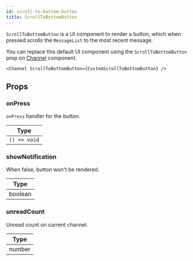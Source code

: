 ```yaml
---
id: scroll-to-bottom-button
title: ScrollToBottomButton
---
```


`ScrollToBottomButton` is a UI component to render a button, which when pressed scrolls the `MessageList` to the most recent message.

You can replace this default UI component using the `ScrollToBottomButton` prop on [Channel](../../core-components/channel) component.

```tsx
<Channel ScrollToBottomButton={CustomScrollToBottomButton} />
```

## Props

### onPress

`onPress` handler for the button.

| Type |
| - |
| `() => void` |

### showNotification

When false, button won't be rendered.

| Type |
| - |
| boolean |

### unreadCount

Unread count on current channel.

| Type |
| - |
| number |
